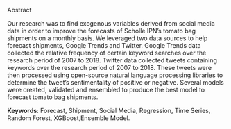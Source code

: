 Abstract

Our research was to find exogenous variables derived from social media data in order to improve the forecasts of Scholle IPN's tomato bag shipments on a monthly basis. We leveraged two data sources to help forecast shipments, Google Trends and Twitter. Google Trends data collected the relative frequency of certain keyword searches over the research period of 2007 to 2018. Twitter data collected tweets containing keywords over the research period of 2007 to 2018. These tweets were then processed using open-source natural language processing libraries to determine the tweet's sentimentality of positive or negative. Several models were created, validated and ensembled to produce the best model to forecast tomato bag shipments.

\bigskip 
\bigskip
\bigskip

**Keywords**: Forecast, Shipment, Social Media, Regression, Time Series, Random Forest, XGBoost,Ensemble Model. 

\bigskip 
\bigskip
\bigskip

